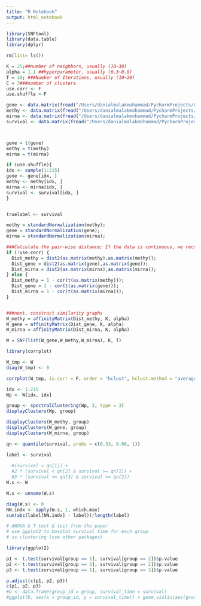 ```yaml
---
title: "R Notebook"
output: html_notebook
---
```


```r
library(SNFtool)
library(data.table)
library(dplyr)

rm(list= ls())

K = 25;##number of neighbors, usually (10~30)
alpha = 1.1 ##hyperparameter, usually (0.3~0.8)
T = 10; ###Number of Iterations, usually (10~20)
C = 3###number of clusters
use.corr <- F
use.shuffle <-F

gene <- data.matrix(fread("/Users/danialmalakmohammad/PycharmProjects/GVAE/GBM/GLIO_Gene_Expression.txt", header = F, sep = "\t", dec = ".")[,2:216])
methy <- data.matrix(fread("/Users/danialmalakmohammad/PycharmProjects/GVAE/GBM/GLIO_Methy_Expression.txt", header = F, sep = "\t", dec = ".")[,2:216])
mirna <- data.matrix(fread("/Users/danialmalakmohammad/PycharmProjects/GVAE/GBM/GLIO_Mirna_Expression.txt", header = F, sep = "\t", dec = ".")[,2:216])
survival <- data.matrix(fread("/Users/danialmalakmohammad/PycharmProjects/GVAE/GBM/GLIO_Survival.txt", header = F, sep = "\t", dec = ".")[-1,2])



gene = t(gene)
methy = t(methy)
mirna = t(mirna)

if (use.shuffle){
idx <- sample(1:215)
gene <- gene[idx, ]
methy <- methy[idx, ]
mirna <- mirna[idx, ]
survival <- survival[idx, ]
}



```

```r

truelabel <- survival

methy = standardNormalization(methy);
gene = standardNormalization(gene);
mirna = standardNormalization(mirna);

###Calculate the pair-wise distance; If the data is continuous, we recommend to use the function "dist2" as follows; if the data is discrete, we recommend the users to use ""
if (!use.corr) {
  Dist_methy = dist2(as.matrix(methy),as.matrix(methy));
  Dist_gene = dist2(as.matrix(gene),as.matrix(gene));
  Dist_mirna = dist2(as.matrix(mirna),as.matrix(mirna));
} else {
  Dist_methy = 1 - cor(t(as.matrix(methy)));
  Dist_gene = 1 - cor(t(as.matrix(gene)));
  Dist_mirna = 1 - cor(t(as.matrix(mirna)));
}


###next, construct similarity graphs
W_methy = affinityMatrix(Dist_methy, K, alpha)
W_gene = affinityMatrix(Dist_gene, K, alpha)
W_mirna = affinityMatrix(Dist_mirna, K, alpha)

```

```r

W = SNF(list(W_gene,W_methy,W_mirna), K, T)

```

```r

library(corrplot)

W_tmp <- W
diag(W_tmp) <- 0

corrplot(W_tmp, is.corr = F, order = "hclust", hclust.method = "average")

```

```r
idx <- 1:215
Wp <- W[idx, idx]

group <- spectralClustering(Wp, 3, type = 3)
displayClusters(Wp, group)

displayClusters(W_methy, group)
displayClusters(W_gene, group)
displayClusters(W_mirna, group)
```


```r
qn <- quantile(survival, probs = c(0.33, 0.66, 1))

label <- survival
  
  #(survival < qn[1]) +
  #2 * (survival < qn[2] & survival >= qn[1]) +
  #3 * (survival <= qn[3] & survival >= qn[2])
W.s <- W

W.s <- unname(W.s)

diag(W.s) <- 0
NN.indx <- apply(W.s, 1, which.max)
sum(abs(label[NN.indx] - label))/length(label)
```


```r

# ANOVA & T-test & test from the paper 
# use ggplot2 to boxplot survival time for each group
# ss clustering (use other packages)

library(ggplot2)

p1 <- t.test(survival[group == 1], survival[group == 2])$p.value
p2 <- t.test(survival[group == 3], survival[group == 2])$p.value
p3 <- t.test(survival[group == 1], survival[group == 3])$p.value

p.adjust(c(p1, p2, p3))
c(p1, p2, p3)
#D <- data.frame(group_id = group, survival_time = survival) 
#ggplot(D, aes(x = group_id, y = survival_time)) + geom_violin(aes(group = group_id))
  
```